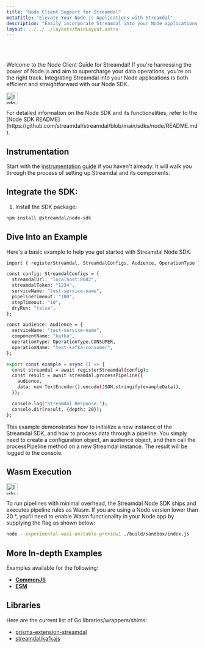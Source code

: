 ```yaml
---
title: "Node Client Support for Streamdal"
metaTitle: "Elevate Your Node.js Applications with Streamdal"
description: "Easily incorporate Streamdal into your Node applications to enhance your data processing."
layout: ../../../layouts/MainLayout.astro
---
```



<Changes />

<br />
<br />

Welcome to the Node Client Guide for Streamdal! If you're harnessing the power
of Node.js and aim to supercharge your data operations, you're on the right
track. Integrating Streamdal into your Node applications is both efficient and
straightforward with our Node SDK.

<Notification type="information">
  <img src={info} alt="Information" width="30px" height="30px" />
  <div class="prose-md prose-p:my-2 prose-a:text-purple-dark prose-a:underline">
    <p>For detailed information on the Node SDK and its functionalities, refer to
    the [Node SDK README](https://github.com/streamdal/streamdal/blob/main/sdks/node/README.md).</p>
  </div>
</Notification>

## Instrumentation

Start with the [instrumentation guide](/en/guides/instrumentation/) if you
haven't already. It will walk you through the process of setting up Streamdal
and its components.

## Integrate the SDK:

1. Install the SDK package:
```bash
npm install @streamdal/node-sdk
```

## Dive Into an Example
Here's a basic example to help you get started with Streamdal Node SDK:

```bash
import { registerStreamdal, StreamdalConfigs, Audience, OperationType } from "@streamdal/node-sdk";

const config: StreamdalConfigs = {
  streamdalUrl: "localhost:8082",
  streamdalToken: "1234",
  serviceName: "test-service-name",
  pipelineTimeout: "100",
  stepTimeout: "10",
  dryRun: "false",
};

const audience: Audience = {
  serviceName: "test-service-name",
  componentName: "kafka",
  operationType: OperationType.CONSUMER,
  operationName: "test-kafka-consumer",
};

export const example = async () => {
  const streamdal = await registerStreamdal(config);
  const result = await streamdal.processPipeline({
    audience,
    data: new TextEncoder().encode(JSON.stringify(exampleData)),
  });

  console.log("Streamdal Response:");
  console.dir(result, {depth: 20});
};
```
This example demonstrates how to initialize a new instance of the Streamdal SDK, and how to process data through a pipeline. You simply need to create a configuration object, an audience object, and then call the processPipeline method on a new Streamdal instance. The result will be logged to the console.

## Wasm Execution

<Notification type="information">
  <img src={info} alt="Information" width="30px" height="30px" />
  <div class="prose-md prose-p:my-2 prose-a:text-purple-dark prose-a:underline">
    <p>
    To run pipelines with minimal overhead, the Streamdal Node SDK ships and executes pipeline rules as
    <span class="yhighlight">Wasm</span>. If you are using a Node version lower than
    <span class="yhighlight">20.*</span>, you'll need to enable Wasm functionality in your Node app by
    supplying the flag as shown below:
    </p>
  </div>
</Notification>

```bash
node --experimental-wasi-unstable-preview1 ./build/sandbox/index.js
```

## More In-depth Examples

Examples available for the following:

 - **[CommonJS](https://github.com/streamdal/streamdal/tree/main/sdks/node/examples/commonjs)**
 - **[ESM](https://github.com/streamdal/streamdal/tree/main/sdks/node/examples/esm)**


 ## Libraries

 Here are the current list of Go libraries/wrappers/shims:

 - [prisma-extension-streamdal](https://github.com/streamdal/prisma-extension-streamdal)
 - [streamdal/kafkajs](https://github.com/streamdal/kafkajs)
